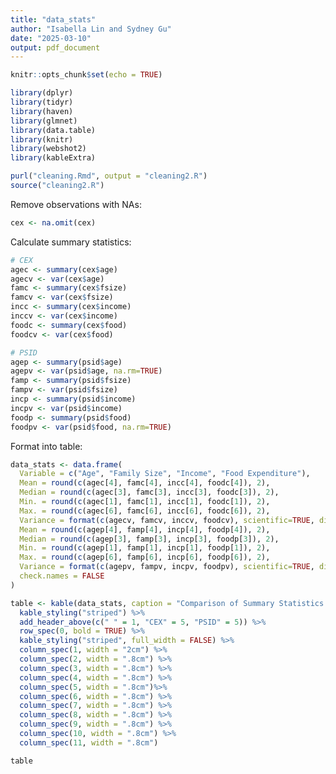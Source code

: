 ```yaml
---
title: "data_stats"
author: "Isabella Lin and Sydney Gu"
date: "2025-03-10"
output: pdf_document
---
```


```r
knitr::opts_chunk$set(echo = TRUE)
```

```r
library(dplyr)
library(tidyr)
library(haven)
library(glmnet)
library(data.table)
library(knitr)
library(webshot2)
library(kableExtra)
```

```r
purl("cleaning.Rmd", output = "cleaning2.R")
source("cleaning2.R")
```

Remove observations with NAs:
```r
cex <- na.omit(cex)
```

Calculate summary statistics:
```r
# CEX
agec <- summary(cex$age)
agecv <- var(cex$age)
famc <- summary(cex$fsize)
famcv <- var(cex$fsize)
incc <- summary(cex$income)
inccv <- var(cex$income)
foodc <- summary(cex$food)
foodcv <- var(cex$food)

# PSID
agep <- summary(psid$age)
agepv <- var(psid$age, na.rm=TRUE)
famp <- summary(psid$fsize)
fampv <- var(psid$fsize)
incp <- summary(psid$income)
incpv <- var(psid$income)
foodp <- summary(psid$food)
foodpv <- var(psid$food, na.rm=TRUE)
```

Format into table:
```r
data_stats <- data.frame(
  Variable = c("Age", "Family Size", "Income", "Food Expenditure"),
  Mean = round(c(agec[4], famc[4], incc[4], foodc[4]), 2),
  Median = round(c(agec[3], famc[3], incc[3], foodc[3]), 2),
  Min. = round(c(agec[1], famc[1], incc[1], foodc[1]), 2),
  Max. = round(c(agec[6], famc[6], incc[6], foodc[6]), 2),
  Variance = format(c(agecv, famcv, inccv, foodcv), scientific=TRUE, digits=2),
  Mean = round(c(agep[4], famp[4], incp[4], foodp[4]), 2),
  Median = round(c(agep[3], famp[3], incp[3], foodp[3]), 2),
  Min. = round(c(agep[1], famp[1], incp[1], foodp[1]), 2),
  Max. = round(c(agep[6], famp[6], incp[6], foodp[6]), 2),
  Variance = format(c(agepv, fampv, incpv, foodpv), scientific=TRUE, digits=2), 
  check.names = FALSE
)

table <- kable(data_stats, caption = "Comparison of Summary Statistics in CEX and PSID") %>%
  kable_styling("striped") %>%
  add_header_above(c(" " = 1, "CEX" = 5, "PSID" = 5)) %>%
  row_spec(0, bold = TRUE) %>%
  kable_styling("striped", full_width = FALSE) %>%
  column_spec(1, width = "2cm") %>%  
  column_spec(2, width = ".8cm") %>%  
  column_spec(3, width = ".8cm") %>% 
  column_spec(4, width = ".8cm") %>%  
  column_spec(5, width = ".8cm")%>%
  column_spec(6, width = ".8cm") %>%  
  column_spec(7, width = ".8cm") %>%  
  column_spec(8, width = ".8cm") %>% 
  column_spec(9, width = ".8cm") %>%  
  column_spec(10, width = ".8cm") %>%
  column_spec(11, width = ".8cm")  

table

```